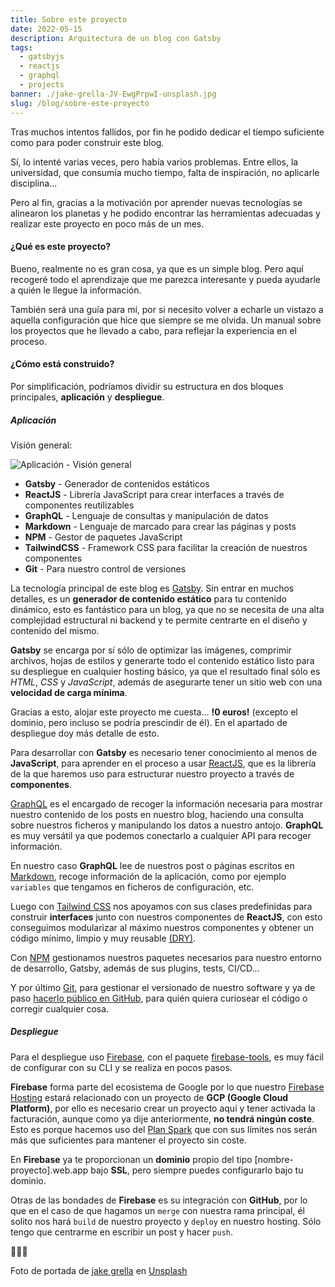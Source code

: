 ```yaml
---
title: Sobre este proyecto
date: 2022-05-15
description: Arquitectura de un blog con Gatsby
tags:
  - gatsbyjs
  - reactjs
  - graphql
  - projects
banner: ./jake-grella-JV-EwgPrpwI-unsplash.jpg
slug: /blog/sobre-este-proyecto
---
```


Tras muchos intentos fallidos, por fin he podido dedicar el tiempo suficiente como para poder construir este blog.

Sí, lo intenté varias veces, pero había varios problemas. Entre ellos, la universidad, que consumía mucho tiempo, falta de inspiración, no aplicarle disciplina...

Pero al fin, gracias a la motivación por aprender nuevas tecnologías se alinearon los planetas y he podido encontrar las herramientas adecuadas y realizar este proyecto en poco más de un mes.

#### ¿Qué es este proyecto?

Bueno, realmente no es gran cosa, ya que es un simple blog. Pero aquí recogeré todo el aprendizaje que me parezca interesante y pueda ayudarle a quién le llegue la información.

También será una guía para mí, por si necesito volver a echarle un vistazo a aquella configuración que hice que siempre se me olvida. Un manual sobre los proyectos que he llevado a cabo, para reflejar la experiencia en el proceso.

#### ¿Cómo está construido?

Por simplificación, podríamos dividir su estructura en dos bloques principales, **aplicación** y **despliegue**.

##### Aplicación

Visión general:

![Aplicación - Visión general](./app-overview.png)

- **Gatsby** - Generador de contenidos estáticos
- **ReactJS** - Librería JavaScript para crear interfaces a través de componentes reutilizables
- **GraphQL** - Lenguaje de consultas y manipulación de datos
- **Markdown** - Lenguaje de marcado para crear las páginas y posts
- **NPM** - Gestor de paquetes JavaScript
- **TailwindCSS** - Framework CSS para facilitar la creación de nuestros componentes
- **Git** - Para nuestro control de versiones

La tecnología principal de este blog es [Gatsby](https://www.gatsbyjs.com/docs). Sin entrar en muchos detalles, es un **generador de contenido estático** para tu contenido dinámico, esto es fantástico para un blog, ya que no se necesita de una alta complejidad estructural ni backend y te permite centrarte en el diseño y contenido del mismo.

**Gatsby** se encarga por sí sólo de optimizar las imágenes, comprimir archivos, hojas de estilos y generarte todo el contenido estático listo para su despliegue en cualquier hosting básico, ya que el resultado final sólo es *HTML*, *CSS* y *JavaScript*, además de asegurarte tener un sitio web con una **velocidad de carga mínima**.

Gracias a esto, alojar este proyecto me cuesta... **!0 euros!** (excepto el dominio, pero incluso se podría prescindir de él). En el apartado de despliegue doy más detalle de esto.

Para desarrollar con **Gatsby** es necesario tener conocimiento al menos de **JavaScript**, para aprender en el proceso a usar [ReactJS](https://es.reactjs.org/docs/getting-started.html), que es la librería de la que haremos uso para estructurar nuestro proyecto a través de **componentes**.

[GraphQL](https://graphql.org/learn/) es el encargado de recoger la información necesaria para mostrar nuestro contenido de los posts en nuestro blog, haciendo una consulta sobre nuestros ficheros y manipulando los datos a nuestro antojo. **GraphQL** es muy versátil ya que podemos conectarlo a cualquier API para recoger información.

En nuestro caso **GraphQL** lee de nuestros post o páginas escritos en [Markdown](https://markdown.es/), recoge información de la aplicación, como por ejemplo `variables` que tengamos en ficheros de configuración, etc.

Luego con [Tailwind CSS](https://tailwindcss.com/) nos apoyamos con sus clases predefinidas para construir **interfaces** junto con nuestros componentes de **ReactJS**, con esto conseguimos modularizar al máximo nuestros componentes y obtener un código mínimo, limpio y muy reusable [(DRY)](https://en.wikipedia.org/wiki/Don%27t_repeat_yourself).

Con [NPM](https://docs.npmjs.com/) gestionamos nuestros paquetes necesarios para nuestro entorno de desarrollo, Gatsby, además de sus plugins, tests, CI/CD...

Y por último [Git](https://git-scm.com/), para gestionar el versionado de nuestro software y ya de paso [hacerlo público en GitHub](https://github.com/jsm94/stunnin.dev), para quién quiera curiosear el código o corregir cualquier cosa.

##### Despliegue

Para el despliegue uso [Firebase](https://firebase.google.com/?hl=es), con el paquete [firebase-tools](https://www.npmjs.com/package/firebase-tools), es muy fácil de configurar con su CLI y se realiza en pocos pasos.

**Firebase** forma parte del ecosistema de Google por lo que nuestro [Firebase Hosting](https://firebase.google.com/products/hosting?gclid=Cj0KCQjwyYKUBhDJARIsAMj9lkE3QhAnph8Tui6xWdJ5dsSy7PuEbzgsnOYk0ABJz9kf6arx554DVk0aArbeEALw_wcB&gclsrc=aw.ds) estará relacionado con un proyecto de **GCP (Google Cloud Platform)**, por ello es necesario crear un proyecto aquí y tener activada la facturación, aunque como ya dije anteriormente, **no tendrá ningún coste**.
Esto es porque hacemos uso del [Plan Spark](https://firebase.google.com/pricing) que con sus límites nos serán más que suficientes para mantener el proyecto sin coste.

En **Firebase** ya te proporcionan un **dominio** propio del tipo [nombre-proyecto].web.app bajo **SSL**, pero siempre puedes configurarlo bajo tu dominio.

Otras de las bondades de **Firebase** es su integración con **GitHub**, por lo que en el caso de que hagamos un `merge` con nuestra rama principal, él solito nos hará `build` de nuestro proyecto y `deploy` en nuestro hosting.
Sólo tengo que centrarme en escribir un post y hacer `push`.

🧘🏽‍♂️

Foto de portada de [jake grella](https://unsplash.com/es/@jakegrella) en [Unsplash](https://unsplash.com/)
